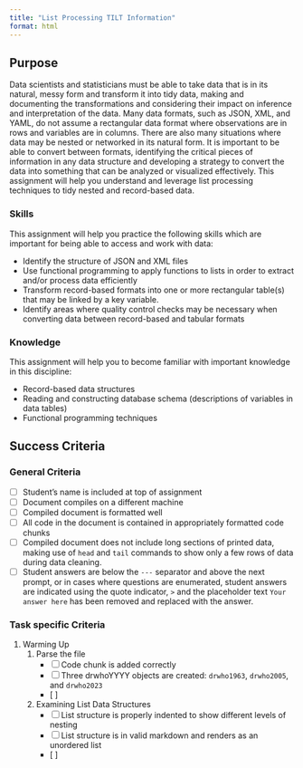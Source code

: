 ```yaml
---
title: "List Processing TILT Information"
format: html
---
```


## Purpose

Data scientists and statisticians must be able to take data that is in its natural, messy form and transform it into tidy data, making and documenting the transformations and considering their impact on inference and interpretation of the data.
Many data formats, such as JSON, XML, and YAML, do not assume a rectangular data format where observations are in rows and variables are in columns. 
There are also many situations where data may be nested or networked in its natural form. 
It is important to be able to convert between formats, identifying the critical pieces of information in any data structure and developing a strategy to convert the data into something that can be analyzed or visualized effectively. 
This assignment will help you understand and leverage list processing techniques to tidy nested and record-based data. 

### Skills

This assignment will help you practice the following skills which are important for being able to access and work with data:

- Identify the structure of JSON and XML files
- Use functional programming to apply functions to lists in order to extract and/or process data efficiently
- Transform record-based formats into one or more rectangular table(s) that may be linked by a key variable.
- Identify areas where quality control checks may be necessary when converting data between record-based and tabular formats


### Knowledge

This assignment will help you to become familiar with important knowledge in this discipline:

- Record-based data structures
- Reading and constructing database schema (descriptions of variables in data tables)
- Functional programming techniques

## Success Criteria

### General Criteria

- [ ] Student's name is included at top of assignment
- [ ] Document compiles on a different machine
- [ ] Compiled document is formatted well
- [ ] All code in the document is contained in appropriately formatted code chunks
- [ ] Compiled document does not include long sections of printed data, making use of `head` and `tail` commands to show only a few rows of data during data cleaning.
- [ ] Student answers are below the `---` separator and above the next prompt, or in cases where questions are enumerated, student answers are indicated using the quote indicator, `> ` and the placeholder text `Your answer here` has been removed and replaced with the answer. 


### Task specific Criteria

1. Warming Up
    1. Parse the file
        - [ ] Code chunk is added correctly
        - [ ] Three drwhoYYYY objects are created: `drwho1963`, `drwho2005`, and `drwho2023`
        - [ ] 
    2. Examining List Data Structures
        - [ ] List structure is properly indented to show different levels of nesting
        - [ ] List structure is in valid markdown and renders as an unordered list
        - [ ] 
